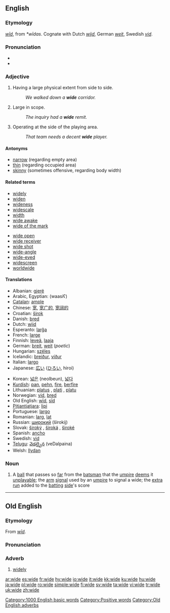==English==

===Etymology===
{{OE.}} ''[[wid|wīd]]'', from {{Ger.}} ''*wīdas''.  Cognate with Dutch ''[[wijd]]'', German ''[[weit]]'', Swedish ''[[vid]]''.

===Pronunciation===
{{IPA|/waɪd/}}
*{{audio|en-us-wide.ogg|Audio (US)}}
*{{rhymes|aɪd}}

===Adjective===
{{en-adj|wid|er}}

# Having a large physical extent from side to side.
#:''We walked down a '''wide''' corridor.''
# Large in scope.
#:''The inquiry had a '''wide''' remit.''
# {{sports}} Operating at the side of the playing area.
#:''That team needs a decent '''wide''' player.''

====Antonyms====
* [[narrow]] (regarding empty area)
* [[thin]] (regarding occupied area)
* [[skinny]] (sometimes offensive, regarding body width)

====Related terms====
{{top2}}
*[[widely]]
*[[widen]]
*[[wideness]]
*[[widescale]]
*[[width]]
*[[wide awake]]
*[[wide of the mark]]
{{mid2}}
*[[wide open]]
*[[wide receiver]]
*[[wide shot]]
*[[wide-angle]]
*[[wide-eyed]]
*[[widescreen]]
*[[worldwide]]
{{bottom2}}

====Translations====
{{top}}
*Albanian: [[gjerë]]
*Arabic, Egyptian: {{ARchar|[[واسع]]}} (waasiʕ)
*[[Catalan]]: [[ample]]
*Chinese: [[宽]], [[宽广的]], [[宽阔的]]
*Croatian: [[širok]]
*Danish: [[bred]]
*Dutch: [[wijd]]
*Esperanto: [[larĝa]]
*French: [[large]]
*Finnish: [[leveä]], [[laaja]]
*German: [[breit]], [[weit]] (''poetic'')
*Hungarian: [[széles]]
*Icelandic: [[breiður]], [[víður]]
*Italian: [[largo]]
*Japanese: [[広い]] ([[ひろい]], hiroi)
{{mid}}
*Korean: [[넓은]] (neolbeun), [[넓다]]
*[[Kurdish]]: [[pan]], [[pehn]], [[fire]], [[berfire]]
*Lithuanian: [[platus]] {{m}}, [[plati]] {{f}}, [[platu]] {{n}}
*Norwegian: [[vid]], [[bred]]
*Old English: [[wid#Old English|wīd]], [[sid#Old English|sīd]]
*[[Pitjantjatjara]]: [[lipi]]
*Portuguese: [[largo]]
*Romanian: [[larg]], [[lat]]
*Russian: [[широкий]] (širokij)
*Slovak: [[široký]] {{m}}, [[široká]] {{f}}, [[široké]] {{n}}
*Spanish: [[ancho]]
*Swedish: [[vid]]
*[[Telugu]]: [[వెడల్పైన]] (veDalpaina)
*Welsh: [[llydan]]
{{bottom}}

===Noun===
{{en-noun}}

# {{cricket}} A [[ball]] that passes so [[far]] from the [[batsman]] that the [[umpire]] [[deem]]s it [[unplayable]]; the [[arm]] [[signal]] used by an [[umpire]] to signal a wide; the [[extra]] [[run]] added to the [[batting]] [[side]]'s score

[[Category:1000 English basic words]]
[[Category:Positive words]]

----

==Old English==

===Etymology===
From ''[[wid|wīd]]''.

===Pronunciation===
{{IPA|/wi:d/}}

===Adverb===
{{unicode|'''wīde'''}}

# [[widely]]

[[Category:Old English adverbs]]

[[ar:wide]]
[[es:wide]]
[[fr:wide]]
[[hy:wide]]
[[io:wide]]
[[it:wide]]
[[kk:wide]]
[[ku:wide]]
[[hu:wide]]
[[ja:wide]]
[[pl:wide]]
[[ro:wide]]
[[simple:wide]]
[[fi:wide]]
[[sv:wide]]
[[ta:wide]]
[[vi:wide]]
[[tr:wide]]
[[uk:wide]]
[[zh:wide]]